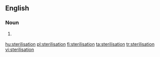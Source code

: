 {{also|Sterilisation}}
==English==

===Noun===
{{en-noun}}

# {{context|British}} {{alternative spelling of|sterilization}}

[[hu:sterilisation]]
[[pl:sterilisation]]
[[fi:sterilisation]]
[[ta:sterilisation]]
[[tr:sterilisation]]
[[vi:sterilisation]]